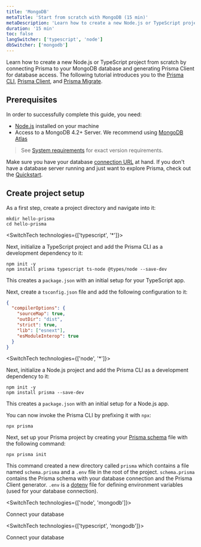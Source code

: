 ```yaml
---
title: 'MongoDB'
metaTitle: 'Start from scratch with MongoDB (15 min)'
metaDescription: 'Learn how to create a new Node.js or TypeScript project from scratch by connecting Prisma to your MongoDB database and generating Prisma Client for database access.'
duration: '15 min'
toc: false
langSwitcher: ['typescript', 'node']
dbSwitcher: ['mongodb']
---
```


<TopBlock>

Learn how to create a new Node.js or TypeScript project from scratch by connecting Prisma to your MongoDB database and generating Prisma Client for database access. The following tutorial introduces you to the [Prisma CLI](../../../../concepts/components/prisma-cli), [Prisma Client](../../../../concepts/components/prisma-client), and [Prisma Migrate](../../../../concepts/components/prisma-migrate).

</TopBlock>

## Prerequisites

In order to successfully complete this guide, you need:

- [Node.js](https://nodejs.org/en/) installed on your machine
- Access to a MongoDB 4.2+ Server. We recommend using [MongoDB Atlas](https://www.mongodb.com/cloud/atlas)


> See [System requirements](../../../../reference/system-requirements) for exact version requirements.

Make sure you have your database [connection URL](../../../../reference/database-reference/connection-urls) at hand. If you don't have a database server running and just want to explore Prisma, check out the [Quickstart](../../../quickstart).

<!--
Alternatively you can [set up a free PostgreSQL database on Heroku](https://dev.to/prisma/how-to-setup-a-free-postgresql-database-on-heroku-1dc1) and use it in this guide.
-->

## Create project setup

As a first step, create a project directory and navigate into it:

```terminal copy
mkdir hello-prisma
cd hello-prisma
```

<SwitchTech technologies={['typescript', '*']}>

Next, initialize a TypeScript project and add the Prisma CLI as a development dependency to it:

```terminal copy
npm init -y
npm install prisma typescript ts-node @types/node --save-dev
```

This creates a `package.json` with an initial setup for your TypeScript app.

Next, create a `tsconfig.json` file and add the following configuration to it:

```json file=tsconfig.json copy
{
  "compilerOptions": {
    "sourceMap": true,
    "outDir": "dist",
    "strict": true,
    "lib": ["esnext"],
    "esModuleInterop": true
  }
}
```

</SwitchTech>

<SwitchTech technologies={['node', '*']}>

Next, initialize a Node.js project and add the Prisma CLI as a development dependency to it:

```terminal copy
npm init -y
npm install prisma --save-dev
```

This creates a `package.json` with an initial setup for a Node.js app.

</SwitchTech>

You can now invoke the Prisma CLI by prefixing it with `npx`:

```terminal
npx prisma
```

Next, set up your Prisma project by creating your [Prisma schema](../../../../concepts/components/prisma-schema) file with the following command:

```terminal copy
npx prisma init
```

This command created a new directory called `prisma` which contains a file named `schema.prisma` and a `.env` file in the root of the project. `schema.prisma` contains the Prisma schema with your database connection and the Prisma Client generator.
`.env` is a [dotenv](https://github.com/motdotla/dotenv) file for defining environment variables (used for your database connection).


<SwitchTech technologies={['node', 'mongodb']}>

<NavigationLinksContainer isFirstLink>

<ButtonLink color="dark" type="primary" href="./mongodb/connect-your-database-node-mongodb" arrow>
    Connect your database
</ButtonLink>

</NavigationLinksContainer>

</SwitchTech>

<SwitchTech technologies={['typescript', 'mongodb']}>

<NavigationLinksContainer isFirstLink>

<ButtonLink color="dark" type="primary" href="./mongodb/connect-your-database-typescript-mongodb" arrow>
    Connect your database
</ButtonLink>

</NavigationLinksContainer>

</SwitchTech>
